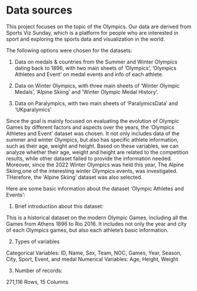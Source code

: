 # Data sources

This project focuses on the topic of the Olympics. Our data are derived from Sports Viz Sunday, which is a platform for people who are interested in sport and exploring the sports data and visualization in the world. 

The following options were chosen for the datasets: 

1) Data on medals & countries from the Summer and Winter Olympics dating back to 1896, with two main sheets of ‘Olympics’, ‘Olympics Athletes and Event’ on medal events and info of each athlete.

2) Data on Winter Olympics, with three main sheets of ‘Winter Olympic Medals’, ‘Alpine Skiing’ and ‘Winter Olympic Medal History’.

3) Data on Paralympics, with two main sheets of ‘ParalymicsData’ and ‘UKparalymics’

Since the goal is mainly focused on evaluating the evolution of Olympic Games by different factors and aspects over the years, the 'Olympics Athletes and Event' dataset was chosen. It not only includes data of the summer and winter Olympics, but also has specific athlete information, such as their age, weight and height. Based on these variables, we can analyze whether their age, weight and height are related to the competition results, while other dataset failed to provide the information needed.
Moreover, since the 2022 Winter Olympics was held this year, The Alpine Skiing,one of the interesting winter Olympics events, was investigated. THerefore, the ‘Alpine Skiing’ dataset was also selected. 

Here are some basic information about the dataset 'Olympic Athletes and Events': 

1. Brief introduction about this dataset:

This is a historical dataset on the modern Olympic Games, including all the Games from Athens 1896 to Rio 2016. It includes not only the year and city of each Olympics games, but also each athlete's basic information. 

2. Types of variables

Categorical Variables: ID, Name, Sex, Team, NOC, Games, Year, Season, City, Sport, Event, and medal
Numerical Variables: Age, Height, Weight

3. Number of records: 

271,116 Rows, 15 Columns
